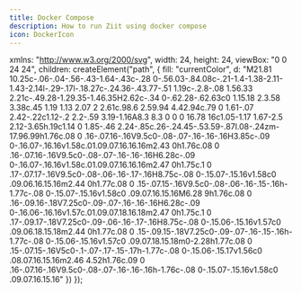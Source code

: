 ```yaml
---
title: Docker Compose
description: How to run Ziit using docker compose
icon: DockerIcon
---
```



  xmlns: "http://www.w3.org/2000/svg",
  width: 24,
  height: 24,
  viewBox: "0 0 24 24",
  children: createElement("path", {
    fill: "currentColor",
    d: "M21.81 10.25c-.06-.04-.56-.43-1.64-.43c-.28 0-.56.03-.84.08c-.21-1.4-1.38-2.11-1.43-2.14l-.29-.17l-.18.27c-.24.36-.43.77-.51 1.19c-.2.8-.08 1.56.33 2.21c-.49.28-1.29.35-1.46.35H2.62c-.34 0-.62.28-.62.63c0 1.15.18 2.3.58 3.38c.45 1.19 1.13 2.07 2 2.61c.98.6 2.59.94 4.42.94c.79 0 1.61-.07 2.42-.22c1.12-.2 2.2-.59 3.19-1.16A8.3 8.3 0 0 0 16.78 16c1.05-1.17 1.67-2.5 2.12-3.65h.19c1.14 0 1.85-.46 2.24-.85c.26-.24.45-.53.59-.87l.08-.24zm-17.96.99h1.76c.08 0 .16-.07.16-.16V9.5c0-.08-.07-.16-.16-.16H3.85c-.09 0-.16.07-.16.16v1.58c.01.09.07.16.16.16m2.43 0h1.76c.08 0 .16-.07.16-.16V9.5c0-.08-.07-.16-.16-.16H6.28c-.09 0-.16.07-.16.16v1.58c.01.09.07.16.16.16m2.47 0h1.75c.1 0 .17-.07.17-.16V9.5c0-.08-.06-.16-.17-.16H8.75c-.08 0-.15.07-.15.16v1.58c0 .09.06.16.15.16m2.44 0h1.77c.08 0 .15-.07.15-.16V9.5c0-.08-.06-.16-.15-.16h-1.77c-.08 0-.15.07-.15.16v1.58c0 .09.07.16.15.16M6.28 9h1.76c.08 0 .16-.09.16-.18V7.25c0-.09-.07-.16-.16-.16H6.28c-.09 0-.16.06-.16.16v1.57c.01.09.07.18.16.18m2.47 0h1.75c.1 0 .17-.09.17-.18V7.25c0-.09-.06-.16-.17-.16H8.75c-.08 0-.15.06-.15.16v1.57c0 .09.06.18.15.18m2.44 0h1.77c.08 0 .15-.09.15-.18V7.25c0-.09-.07-.16-.15-.16h-1.77c-.08 0-.15.06-.15.16v1.57c0 .09.07.18.15.18m0-2.28h1.77c.08 0 .15-.07.15-.16V5c0-.1-.07-.17-.15-.17h-1.77c-.08 0-.15.06-.15.17v1.56c0 .08.07.16.15.16m2.46 4.52h1.76c.09 0 .16-.07.16-.16V9.5c0-.08-.07-.16-.16-.16h-1.76c-.08 0-.15.07-.15.16v1.58c0 .09.07.16.15.16"
  })
});
